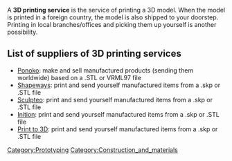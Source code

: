 A '''3D printing service''' is the service of printing a 3D model. When the model is printed in a foreign country, the model is also shipped to your doorstep. Printing in local branches/offices and picking them up yourself is another possibility.

==List of suppliers of 3D printing services== 
* [https://www.ponoko.com/ Ponoko]: make and sell manufactured products (sending them worldwide) based on a .STL or VRML97 file
* [http://www.shapeways.com/ Shapeways]: print and send yourself manufactured items from a .skp or .STL file
* [http://www.sculpteo.com/en/ Sculpteo]: print and send yourself manufactured items from a .skp or .STL file
* [http://inition.co.uk/ Inition]: print and send yourself manufactured items from a .skp or .STL file
* [http://www.printo3d.com/ Print to 3D]: print and send yourself manufactured items from a .skp or .STL file

[[Category:Prototyping]]
[[Category:Construction_and_materials]]